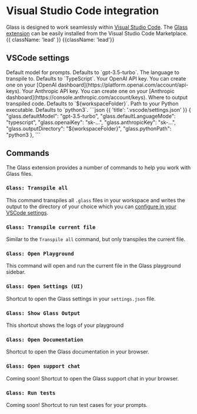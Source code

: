 
# Visual Studio Code integration

Glass is designed to work seamlessly within [Visual Studio Code](https://code.visualstudio.com). The [Glass extension](https://marketplace.visualstudio.com/items?itemName=foundation.vscode-glass) can be easily installed from the Visual Studio Code Marketplace. {{ className: 'lead' }} {{className: 'lead'}}

## VSCode settings

<Row>
  <Col>
    <Properties>
      <Property name="glass.defaultModel" type="string">
        Default model for prompts. Defaults to `gpt-3.5-turbo`.
      </Property>
      <Property name="glass.defaultLanguageMode" type="string">
        The language to transpile to. Defaults to `TypeScript`.
      </Property>
      <Property name="glass.openaiKey" type="string">
        Your OpenAI API key. You can create one on your [OpenAI dashboard](https://platform.openai.com/account/api-keys).
      </Property>
      <Property name="glass.anthropicKey" type="string">
        Your Anthropic API key. You can create one on your [Anthropic dashboard](https://console.anthropic.com/account/keys).
      </Property>
      <Property name="glass.outputDirectory" type="string">
        Where to output transpiled code. Defaults to `${workspaceFolder}`.
      </Property>
      <Property name="glass.pythonPath" type="string">
        Path to your Python executable. Defaults to `python3`.
      </Property>
    </Properties>
  </Col>
  <Col sticky>
    ```json {{ 'title': '.vscode/settings.json' }}
    {
      "glass.defaultModel": "gpt-3.5-turbo",
      "glass.defaultLanguageMode": "typescript",
      "glass.openaiKey": "sk-...",
      "glass.anthropicKey": "sk-...",
      "glass.outputDirectory": "${workspaceFolder}",
      "glass.pythonPath": "python3
    },
    ```

  </Col>
</Row>

## Commands

The Glass extension provides a number of commands to help you work with Glass files.

### `Glass: Transpile all`

This command transpiles all `.glass` files in your workspace and writes the output to the directory of your choice which you can [configure in your VSCode settings](/vscode).

### `Glass: Transpile current file`

Similar to the `Transpile all` command, but only transpiles the current file.

### `Glass: Open Playground`

This command will open and run the current file in the Glass playground sidebar.

### `Glass: Open Settings (UI)`

Shortcut to open the Glass settings in your `settings.json` file.

### `Glass: Show Glass Output`

This shortcut shows the logs of your playground

### `Glass: Open Documentation`

Shortcut to open the Glass documentation in your browser.

### `Glass: Open support chat`

Coming soon! Shortcut to open the Glass support chat in your browser.

### `Glass: Run tests`

Coming soon! Shortcut to run test cases for your prompts.
